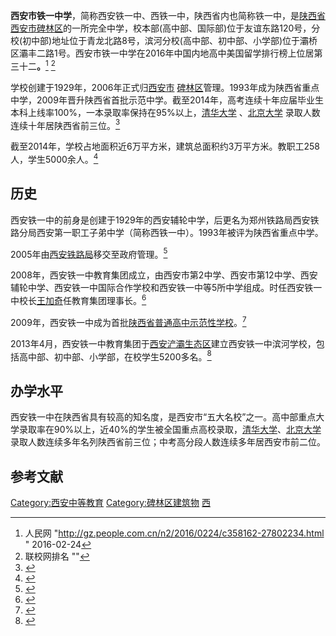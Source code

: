 {{Infobox School
  | name        = 西安市铁一中学
  | other_name  = Xi'an Tie Yi High School
  | image       = [[File:Xi'an_Tie_Yi_Zhong_Logo.png|250px]]
  | motto       = '''责任 荣誉'''
  | established = 1929年
  | type        = 公立中学
  | religion    = 
  | affiliation = 
  | district    = [[碑林区|碑林区]]
  | grades      = 初中、高中
  | principal   = 庆群
  | dean        = 
  | college     = 
  | house       = 
  | sc          =
  | cs          = 
  | faculty     = 
  | staff       = 
  | students    = 
  | athletics   = 
  | conference  = 
  | colors      = 
  | mascot      = 
  | magazine    = 
  | free_label  = 
  | free_text   = 
  | free_label2 = 校园面积
  | free_text2  = 70亩
  | free_label3 = 邮编
  | free_text3  = 710054
  | free_label4 = 
  | free_text4  = 
  | free_label5 = 
  | free_text5  = 
  | free_label6 = 
  | free_text6  = 
  | address     = 西安市友谊东路120号
  | tel         = 
  | fax         = 
  | mail        = 
  | website     = http://www.xatyz.com
}}

'''西安市铁一中学'''，简称西安铁一中、西铁一中，陕西省内也简称铁一中，是[[陕西省|陕西省]][[西安市|西安市]][[碑林区|碑林区]]的一所完全中学，校本部(高中部、国际部)位于友谊东路120号，分校(初中部)地址位于青龙北路8号，滨河分校(高中部、初中部、小学部)位于灞桥区灞丰二路1号。西安市铁一中学在2016年中国内地高中美国留学排行榜上位居第三十二'''。'''<ref>人民网 "http://gz.people.com.cn/n2/2016/0224/c358162-27802234.html {{Wayback|url=http://gz.people.com.cn/n2/2016/0224/c358162-27802234.html |date=20161014012748 }}" 2016-02-24</ref> <ref>联校网排名 "{{cite web |url=http://www.collegenode.com/list.php |title=存档副本 |accessdate=2016-04-05 |deadurl=yes |archiveurl=https://web.archive.org/web/20161014013045/http://www.collegenode.com/list.php |archivedate=2016-10-14 }}"</ref> 

学校创建于1929年，2006年正式归[http://baike.baidu.com/view/55207.htm 西安市] {{Wayback|url=http://baike.baidu.com/view/55207.htm |date=20070220195120 }}[http://baike.baidu.com/view/969155.htm 碑林区]管理。1993年成为陕西省重点中学，2009年晋升陕西省首批示范中学。截至2014年，高考连续十年应届毕业生本科上线率100%，一本录取率保持在95%以上，[http://baike.baidu.com/view/1563.htm 清华大学] {{Wayback|url=http://baike.baidu.com/view/1563.htm |date=20160205055510 }}、[http://baike.baidu.com/view/1471.htm 北京大学] {{Wayback|url=http://baike.baidu.com/view/1471.htm |date=20160205063759 }}录取人数连续十年居陕西省前三位。<ref>{{Cite web|url=http://edu.hsw.cn/system/2014/08/26/052006933.shtml|title=西安铁一中学校简介|access-date=2016-05-01|archive-date=2017-03-05|archive-url=https://web.archive.org/web/20170305013138/http://edu.hsw.cn/system/2014/08/26/052006933.shtml|dead-url=no}}</ref>

截至2014年，学校占地面积近6万平方米，建筑总面积约3万平方米。教职工258人，学生5000余人。<ref>{{Cite web|url=http://www.xatyz.com/about/jianjie/|title=学校简介|access-date=2015-01-05|archive-date=2020-02-21|archive-url=https://web.archive.org/web/20200221085119/http://www.xatyz.com/about/jianjie/|dead-url=no}}</ref>

==历史==
西安铁一中的前身是创建于1929年的西安辅轮中学，后更名为郑州铁路局西安铁路分局西安第一职工子弟中学（简称西铁一中）。1993年被评为陕西省重点中学。

2005年由[[西安铁路局|西安铁路局]]移交至政府管理。<ref>{{cite web |url=http://news.hsw.cn/system/2007/06/28/005379780.shtml |title=西安铁一中招生访谈 |accessdate=2015-01-06 |archive-date=2016-03-04 |archive-url=https://web.archive.org/web/20160304115642/http://news.hsw.cn/system/2007/06/28/005379780.shtml |dead-url=no }}</ref>

2008年，西安铁一中教育集团成立，由西安市第2中学、西安市第12中学、西安辅轮中学、西安铁一中国际合作学校和西安铁一中等5所中学组成。时任西安铁一中校长[[王加奇|王加奇]]任教育集团理事长。<ref>{{Cite web |url=http://edu.hsw.cn/gb/edu/2008-03/06/content_6847134.htm |title=存档副本 |access-date=2015-01-09 |archive-url=https://web.archive.org/web/20150109042819/http://edu.hsw.cn/gb/edu/2008-03/06/content_6847134.htm |archive-date=2015-01-09 |dead-url=yes }}</ref>

2009年，西安铁一中成为首批[[陕西省普通高中示范性学校列表|陕西省普通高中示范性学校]]。<ref>{{cite web |url=http://www.xatyz.com/about/jianjie/ |title=学校简介 |accessdate=2015-01-05 |archive-date=2020-02-21 |archive-url=https://web.archive.org/web/20200221085119/http://www.xatyz.com/about/jianjie/ |dead-url=no }}</ref>

2013年4月，西安铁一中教育集团于[[浐灞生态区|西安浐灞生态区]]建立西安铁一中滨河学校，包括高中部、初中部、小学部，在校学生5200多名。<ref>{{cite web |url=http://www.tyzbhxx.com/xuexiaojieshao/xuexiaojianjie/ |title=存档副本 |accessdate=2015年1月9日 |deadurl=yes |archiveurl=https://web.archive.org/web/20150109051106/http://www.tyzbhxx.com/xuexiaojieshao/xuexiaojianjie/ |archivedate=2015年1月9日 |df= }}</ref>

==办学水平==
西安铁一中在陕西省具有较高的知名度，是西安市“五大名校”之一。高中部重点大学录取率在90%以上，近40%的学生被全国重点高校录取，[[清华大学|清华大学]]、[[北京大学|北京大学]]录取人数连续多年名列陕西省前三位；中考高分段人数连续多年居西安市前二位。

==参考文献==
{{reflist}}

{{陕西省普通高中示范性学校}}

[[Category:西安中等教育|Category:西安中等教育]]
[[Category:碑林区建筑物|Category:碑林区建筑物]]
[[Category:中华人民共和国原铁路系统学校|西]]